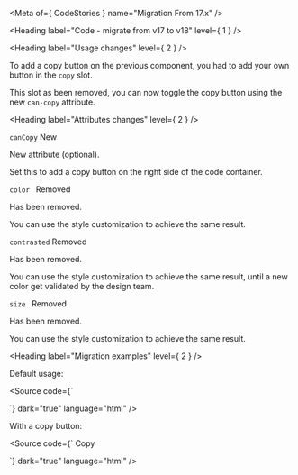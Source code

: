 
<Meta of={ CodeStories } name="Migration From 17.x" />

<Heading label="Code - migrate from v17 to v18" level={ 1 } />

<Heading label="Usage changes" level={ 2 } />

To add a copy button on the previous component, you had to add your own button in the `copy` slot.

This slot as been removed, you can now toggle the copy button using the new `can-copy` attribute.

<Heading label="Attributes changes" level={ 2 } />

`canCopy` <Badge color="success" size="sm">New</Badge>

New attribute (optional).

Set this to add a copy button on the right side of the code container.

`color ` <Badge color="critical" size="sm">Removed</Badge>

Has been removed.

You can use the style customization to achieve the same result.

`contrasted` <Badge color="critical" size="sm">Removed</Badge>

Has been removed.

You can use the style customization to achieve the same result, until a new color get validated by the design team.

`size ` <Badge color="critical" size="sm">Removed</Badge>

Has been removed.

You can use the style customization to achieve the same result.

<Heading label="Migration examples" level={ 2 } />

Default usage:

<Source code={`
<osds-code>
</osds-code>

<!-- is now -->

<ods-code>
</ods-code>
`}
        dark="true"
        language="html" />

With a copy button:

<Source code={`
<osds-code>
  <osds-button slot="copy" variant="stroked">Copy</osds-button>
</osds-code>

<!-- is now -->

<ods-code can-copy>
</ods-code>
`}
        dark="true"
        language="html" />

